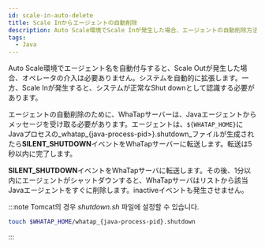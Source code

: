 ```yaml
---
id: scale-in-auto-delete
title: Scale Inからエージェントの自動削除
description: Auto Scale環境でScale Inが発生した場合、エージェントの自動削除方法を提供します。
tags:
  - Java
---
```


Auto Scale環境でエージェント名を自動付与すると、Scale Outが発生した場合、オペレータの介入は必要ありません。システムを自動的に拡張します。一方、Scale Inが発生すると、システムが正常なShut downとして認識する必要があります。

エージェントの自動削除のために、WhaTapサーバーは、Javaエージェントからメッセージを受け取る必要があります。エージェントは、`${WHATAP_HOME}`にJavaプロセスの_whatap\_{java-process-pid>}.shutdown_ファイルが生成されたら**SILENT_SHUTDOWN**イベントをWhaTapサーバーに転送します。転送は5秒以内に完了します。

**SILENT_SHUTDOWN**イベントをWhaTapサーバに転送します。その後、1分以内にエージェントがシャットダウンすると、WhaTapサーバはリストから該当Javaエージェントをすぐに削除します。inactiveイベントも発生させません。

:::note
Tomcat의 경우 _shutdown.sh_ 파일에 설정할 수 있습니다.

```bash title=$TOMCAT_HOME/bin/shutdown.sh
touch $WHATAP_HOME/whatap_{java-process-pid}.shutdown
```

<!-- 관련 https://desk.channel.io/#/channels/6280/user_chats/63bfcb1a3962bededb99 -->

:::
